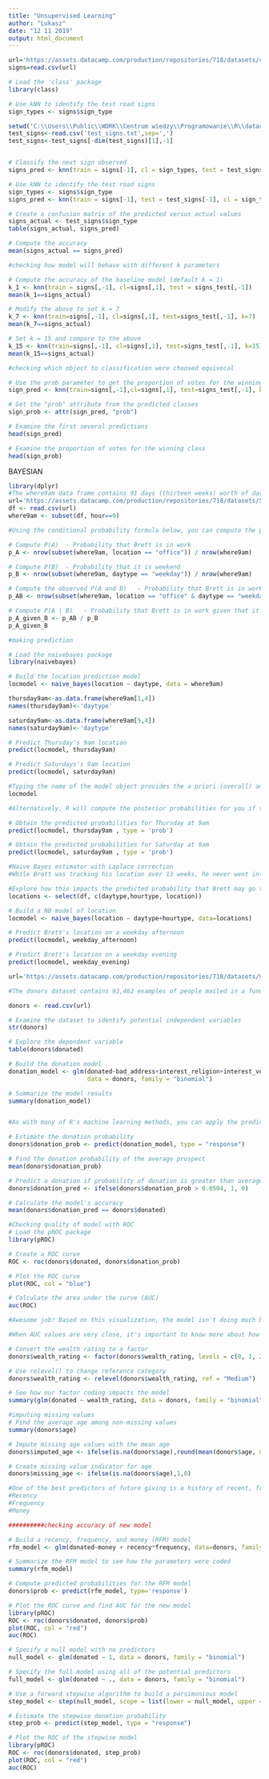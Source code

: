 ---
title: "Unsupervised Learning"
author: "Lukasz"
date: "12 11 2019"
output: html_document
---

```{r setup, include=FALSE}
url='https://assets.datacamp.com/production/repositories/718/datasets/c274ea22cc3d7e12d7bb9fdc9c2bdabe9ab025f4/knn_traffic_signs.csv'
signs=read.csv(url)

# Load the 'class' package
library(class)

# Use kNN to identify the test road signs
sign_types <- signs$sign_type

setwd('C:\\Users\\Public\\WORK\\Centrum wiedzy\\Programowanie\\R\\datacamp\\Unsupervised Learning\\')
test_signs<-read.csv('test_signs.txt',sep=',')
test_signs<-test_signs[-dim(test_signs)[1],-1]


# Classify the next sign observed
signs_pred <- knn(train = signs[-1], cl = sign_types, test = test_signs[-1])

# Use kNN to identify the test road signs
sign_types <- signs$sign_type
signs_pred <- knn(train = signs[-1], test = test_signs[-1], cl = sign_types)

# Create a confusion matrix of the predicted versus actual values
signs_actual <- test_signs$sign_type
table(signs_actual, signs_pred)

# Compute the accuracy
mean(signs_actual == signs_pred)

```


```{r}
#checking how model will behave with different k parameters

# Compute the accuracy of the baseline model (default k = 1)
k_1 <- knn(train = signs[,-1], cl=signs[,1], test = signs_test[,-1])
mean(k_1==signs_actual)

# Modify the above to set k = 7
k_7 <- knn(train=signs[,-1], cl=signs[,1], test=signs_test[,-1], k=7)
mean(k_7==signs_actual)

# Set k = 15 and compare to the above
k_15 <- knn(train=signs[,-1], cl=signs[,1], test=signs_test[,-1], k=15)
mean(k_15==signs_actual)
```

```{r}
#checking which object to classification were choosed equivocal

# Use the prob parameter to get the proportion of votes for the winning class
sign_pred <- knn(train=signs[,-1],cl=signs[,1], test=signs_test[,-1], k=7, prob=TRUE)

# Get the "prob" attribute from the predicted classes
sign_prob <- attr(sign_pred, "prob")

# Examine the first several predictions
head(sign_pred)

# Examine the proportion of votes for the winning class
head(sign_prob)
```

BAYESIAN
```{r}
library(dplyr)
#The where9am data frame contains 91 days (thirteen weeks) worth of data in which Brett recorded his location at 9am each day as well as whether the daytype was a weekend or weekday.
url='https://assets.datacamp.com/production/repositories/718/datasets/571628c39048df59c40c9dcfba146a2cf7a4a0e3/locations.csv'
df <- read.csv(url)
where9am <- subset(df, hour==9)

#Using the conditional probability formula below, you can compute the probability that Brett is working in the office, given that it is a weekday.

# Compute P(A)  - Probability that Brett is in work
p_A <- nrow(subset(where9am, location == "office")) / nrow(where9am)

# Compute P(B)  - Probability that it is weekend
p_B <- nrow(subset(where9am, daytype == "weekday")) / nrow(where9am)

# Compute the observed P(A and B)   - Probability that Brett is in work and it is weekend
p_AB <- nrow(subset(where9am, location == "office" & daytype == "weekday")) / nrow(where9am)

# Compute P(A | B)   - Probability that Brett is in work given that it is weekend 
p_A_given_B <- p_AB / p_B
p_A_given_B

```

```{r}
#making prediction

# Load the naivebayes package
library(naivebayes)

# Build the location prediction model
locmodel <- naive_bayes(location ~ daytype, data = where9am)

thursday9am<-as.data.frame(where9am[1,4])
names(thursday9am)<-'daytype'

saturday9am<-as.data.frame(where9am[5,4])
names(saturday9am)<-'daytype'

# Predict Thursday's 9am location
predict(locmodel, thursday9am)

# Predict Saturdays's 9am location
predict(locmodel, saturday9am)

#Typing the name of the model object provides the a priori (overall) and conditional probabilities of each of the model's predictors. If one were so inclined, you might use these for calculating posterior (predicted) probabilities by hand.
locmodel

#Alternatively, R will compute the posterior probabilities for you if the type = "prob" parameter is supplied to the predict() function.

# Obtain the predicted probabilities for Thursday at 9am
predict(locmodel, thursday9am , type = 'prob')

# Obtain the predicted probabilities for Saturday at 9am
predict(locmodel, saturday9am , type = 'prob')

```

```{r}
#Naive Bayes estimator with Laplace correction
#While Brett was tracking his location over 13 weeks, he never went into the office during the weekend. Consequently, the joint probability of P(office and weekend) = 0.

#Explore how this impacts the predicted probability that Brett may go to work on the weekend in the future. Additionally, you can see how using the Laplace correction will allow a small chance for these types of unforeseen circumstances.
locations <- select(df, c(daytype,hourtype, location))

# Build a NB model of location
locmodel <- naive_bayes(location ~ daytype+hourtype, data=locations)

# Predict Brett's location on a weekday afternoon
predict(locmodel, weekday_afternoon)

# Predict Brett's location on a weekday evening
predict(locmodel, weekday_evening)

```

```{r}
url='https://assets.datacamp.com/production/repositories/718/datasets/9055dac929e4515286728a2a5dae9f25f0e4eff6/donors.csv'

#The donors dataset contains 93,462 examples of people mailed in a fundraising solicitation for paralyzed military veterans. The donated column is 1 if the person made a donation in response to the mailing and 0 otherwise. This binary outcome will be the dependent variable for the logistic regression model.

donors <- read.csv(url)

# Examine the dataset to identify potential independent variables
str(donors)

# Explore the dependent variable
table(donors$donated)

# Build the donation model
donation_model <- glm(donated~bad_address+interest_religion+interest_veterans, 
                      data = donors, family = "binomial")

# Summarize the model results
summary(donation_model)


#As with many of R's machine learning methods, you can apply the predict() function to the model object to forecast future behavior. By default, predict() outputs predictions in terms of log odds unless type = "response" is specified. This converts the log odds to probabilities.

# Estimate the donation probability
donors$donation_prob <- predict(donation_model, type = "response")

# Find the donation probability of the average prospect
mean(donors$donation_prob)

# Predict a donation if probability of donation is greater than average (0.0504)
donors$donation_pred <- ifelse(donors$donation_prob > 0.0504, 1, 0)

# Calculate the model's accuracy
mean(donors$donation_pred == donors$donated)

```

```{r}
#Checking quality of model with ROC
# Load the pROC package
library(pROC)

# Create a ROC curve
ROC <- roc(donors$donated, donors$donation_prob)

# Plot the ROC curve
plot(ROC, col = "blue")

# Calculate the area under the curve (AUC)
auc(ROC)

#Awesome job! Based on this visualization, the model isn't doing much better than baseline— a model doing nothing but making predictions at random. 

#When AUC values are very close, it's important to know more about how the model will be used. Diffent model with differnt AUC value may still behave differently in different type of cases

# Convert the wealth rating to a factor
donors$wealth_rating <- factor(donors$wealth_rating, levels = c(0, 1, 2, 3), labels = c("Unknown", "Low", "Medium", "High"))

# Use relevel() to change reference category
donors$wealth_rating <- relevel(donors$wealth_rating, ref = "Medium")

# See how our factor coding impacts the model
summary(glm(donated ~ wealth_rating, data = donors, family = "binomial"))

#imputing missing values
# Find the average age among non-missing values
summary(donors$age)

# Impute missing age values with the mean age
donors$imputed_age <- ifelse(is.na(donors$age),round(mean(donors$age, na.rm=TRUE),2),donors$age)

# Create missing value indicator for age
donors$missing_age <- ifelse(is.na(donors$age),1,0)

#One of the best predictors of future giving is a history of recent, frequent, and large gifts. In marketing terms, this is known as R/F/M:
#Recency
#Frequency
#Money

##########checking accuracy of new model

# Build a recency, frequency, and money (RFM) model
rfm_model <- glm(donated~money + recency*frequency, data=donors, family='binomial')

# Summarize the RFM model to see how the parameters were coded
summary(rfm_model)

# Compute predicted probabilities for the RFM model
donors$prob <- predict(rfm_model, type='response')

# Plot the ROC curve and find AUC for the new model
library(pROC)
ROC <- roc(donors$donated, donors$prob)
plot(ROC, col = "red")
auc(ROC)

```


```{r Stepwise model}

# Specify a null model with no predictors
null_model <- glm(donated ~ 1, data = donors, family = "binomial")

# Specify the full model using all of the potential predictors
full_model <- glm(donated ~ ., data = donors, family = "binomial")

# Use a forward stepwise algorithm to build a parsimonious model
step_model <- step(null_model, scope = list(lower = null_model, upper = full_model), direction = "forward")

# Estimate the stepwise donation probability
step_prob <- predict(step_model, type = "response")

# Plot the ROC of the stepwise model
library(pROC)
ROC <- roc(donors$donated, step_prob)
plot(ROC, col = "red")
auc(ROC)

```